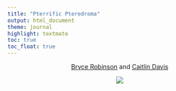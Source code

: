 ```yaml
---
title: "Pterrific Pteredroma"
output: html_document
theme: journal
highlight: textmate
toc: true 
toc_float: true
---
```


<center> [Bryce Robinson](https://github.com/bwr46) and [Caitlin Davis](https://github.com/CaitlinMDee)

![](https://cdn.download.ams.birds.cornell.edu/api/v1/asset/178781331/1800)

